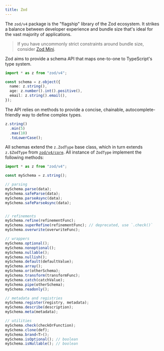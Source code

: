 ```yaml
---
title: Zod
---
```


The `zod/v4` package is the "flagship" library of the Zod ecosystem. It strikes a balance between developer experience and bundle size that's ideal for the vast majority of applications. 

> If you have uncommonly strict constraints around bundle size, consider [Zod Mini](/packages/mini).

Zod aims to provide a schema API that maps one-to-one to TypeScript's type system.

```ts
import * as z from "zod/v4";

const schema = z.object({
  name: z.string(),
  age: z.number().int().positive(),
  email: z.string().email(),
});
```

The API relies on methods to provide a concise, chainable, autocomplete-friendly way to define complex types.

```ts
z.string()
  .min(5)
  .max(10)
  .toLowerCase();
```

All schemas extend the `z.ZodType` base class, which in turn extends `z.$ZodType` from [`zod/v4/core`](/packages/core). All instance of `ZodType` implement the following methods:

```ts
import * as z from "zod/v4";

const mySchema = z.string();

// parsing
mySchema.parse(data);
mySchema.safeParse(data);
mySchema.parseAsync(data);
mySchema.safeParseAsync(data);


// refinements
mySchema.refine(refinementFunc);
mySchema.superRefine(refinementFunc); // deprecated, use `.check()`
mySchema.overwrite(overwriteFunc);

// wrappers
mySchema.optional();
mySchema.nonoptional();
mySchema.nullable();
mySchema.nullish();
mySchema.default(defaultValue);
mySchema.array();
mySchema.or(otherSchema);
mySchema.transform(transformFunc);
mySchema.catch(catchValue);
mySchema.pipe(otherSchema);
mySchema.readonly();

// metadata and registries
mySchema.register(registry, metadata);
mySchema.describe(description);
mySchema.meta(metadata);

// utilities
mySchema.check(checkOrFunction);
mySchema.clone(def);
mySchema.brand<T>();
mySchema.isOptional(); // boolean
mySchema.isNullable(); // boolean
```
